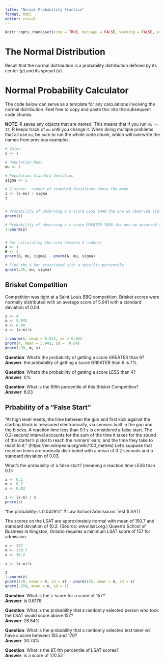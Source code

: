 ```yaml
---
title: "Normal Probability Practice"
format: html
editor: visual
---
```

```r
knitr::opts_chunk$set(echo = TRUE, message = FALSE, warning = FALSE, error = TRUE)
```


# The Normal Distribution

Recall that the normal distribution is a probability distribution defined by its center ($\mu$) and its spread ($\sigma$).  


# Normal Probability Calculator

The code below can serve as a template for any calculations involving the normal distribution.  Feel free to copy and paste this into the subsequent code chunks.  

__NOTE__:  R saves any objects that are named.  This means that if you run `mu <- 12`, R keeps track of `mu` until you change it.  When doing multiple problems that all use `mu`, be sure to run the whole code chunk, which will overwrite the names from previous examples.  

```r

# Value
x <- 1

# Population Mean
mu <- 1

# Population Standard deviation
sigma <- 1

# Z-score:  number of standard deviations above the mean
z <- (x-mu) / sigma
z


# Probability of observing a z-score LESS THAN the one we observed (left tail)
pnorm(z)

# Probability of observing a z-score GREATER THAN the one we observed (Right Tail)
1-pnorm(z)


# For calculating the area between 2 numbers
A <- 1
B <- 1
pnorm(B, mu, sigma) - pnorm(A, mu, sigma)

# Find the X_bar associated with a spceific percentile
qnorm(.25, mu, sigma)

```


## Brisket Competition

Competition was tight at a Saint Louis BBQ competition.  Brisket scores were normally distributed with an average score of 5.941 with a standard deviation of 0.04.  

```r
x <- 4
m <- 5.941
s <- 0.04
z <- (x-m)/s

1-pnorm(6, mean = 5.941, sd = 0.04)
pnorm(4, mean = 5.941, sd =  0.04)
qnorm(.99, m, s)
```

__Question__: What's the probability of getting a score GREATER than 6?  
__Answer__:  the probability of getting a score GREATER than 6 is 7%


__Question__: What's the probability of getting a score LESS than 4?  
__Answer__:  0%

__Question__:  What is the 99th percentile of this Brisket Competition?  
__Answer__:  6.03


## Prbability of a "False Start"

“At high level meets, the time between the gun and first kick against the starting block is measured electronically, via sensors built in the gun and the blocks. A reaction time less than 0.1 s is considered a false start. The 0.2-second interval accounts for the sum of the time it takes for the sound of the starter's pistol to reach the runners' ears, and the time they take to react to it.” (https://en.wikipedia.org/wiki/100_metres) 
Let's suppose that reaction times are normally distributed with a mean of 0.2 seconds and a standard deviation of 0.03.  

What's the probability of a false start? (meaning a reaction time LESS than 0.1):

```r
x <- 0.1
m <- 0.2
s <- 0.03

z <- (x-m) / s
pnorm(z)
```


"the probability is 0.0429%"
# Law School Admissions Test (LSAT)

The scores on the LSAT are approximately normal with mean of 150.7 and standard deviation of 10.2. (Source: www.lsat.org.) Queen's School of Business in Kingston, Ontario requires a minimum LSAT score of 157 for admission.

```r
x <- 157
m <- 150.7
s <- 10.2

z <- (x-m)/s

z
1-pnorm(z)
pnorm(170, mean = m, sd = s) - pnorm(155, mean = m, sd = s)
qnorm(.974, mean = m, sd = s)
```

__Question__:  What is the z-score for a score of 157?  
__Answer__:  is 0.6176


__Question__: What is the probability that a randomly selected person who took the LSAT would score above 157?  
__Answer__:  26.84%


__Question__:  What is the probability that a randomly selected test taker will have a score between 155 and 170?  
__Answer__:  30.74%


__Question__:  What is the 97.4th percentile of LSAT scores?  
__Answer__:  is a score of 170.52





